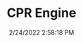 ---
width: 1333
height: 2000
title: CPR Engine
description: Engine in early 911 at CPR in California
date: 2/24/2022 2:58:18 PM
cameraMake: Sony
cameraModel: ILCE-7M3
lens: FE 35mm F1.4 GM
settingsfStop: f/1.4
settingsISO: ISO 200
settingsShutter: 1/40
settingsFocalLength: 35 mm
---